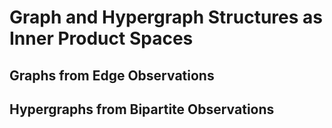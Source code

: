 # Graph and Hypergraph Structures as Inner Product Spaces

## Graphs from Edge Observations

## Hypergraphs from Bipartite Observations

